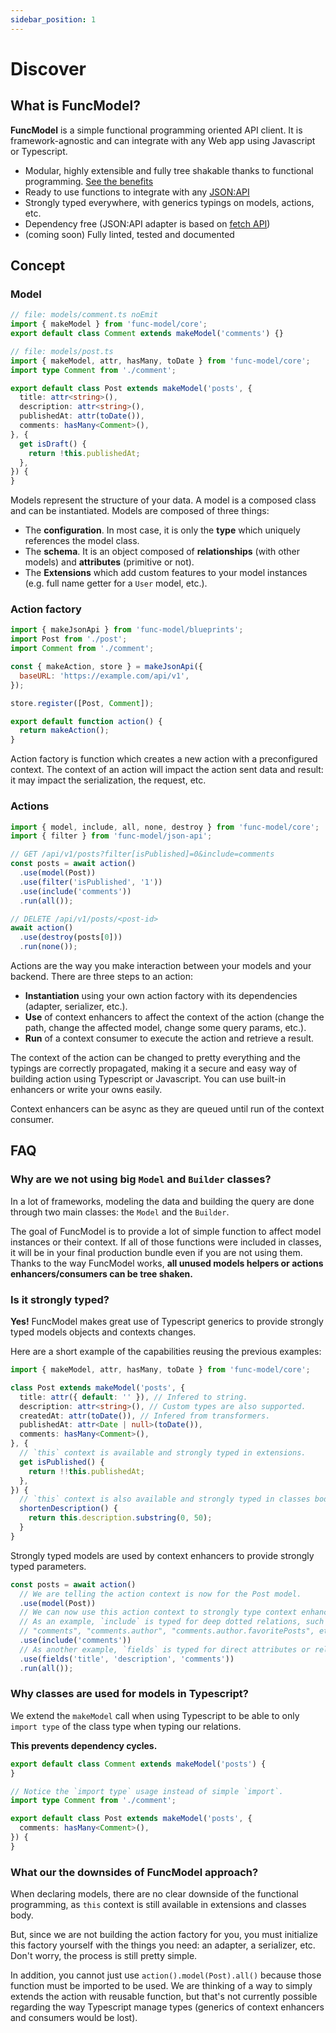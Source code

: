 ```yaml
---
sidebar_position: 1
---
```


# Discover

## What is FuncModel?

**FuncModel** is a simple functional programming oriented API client. It is
framework-agnostic and can integrate with any Web app using Javascript or
Typescript.

- Modular, highly extensible and fully tree shakable thanks to functional
programming. [See the benefits](#why-are-we-not-using-big-model-and-builder-classes)
- Ready to use functions to integrate with any [JSON:API](https://jsonapi.org/)
- Strongly typed everywhere, with generics typings on models, actions, etc.
- Dependency free (JSON:API adapter is based
on [fetch API](https://developer.mozilla.org/en-US/docs/Web/API/Fetch_API))
- (coming soon) Fully linted, tested and documented

## Concept

### Model

```ts
// file: models/comment.ts noEmit
import { makeModel } from 'func-model/core';
export default class Comment extends makeModel('comments') {}

// file: models/post.ts
import { makeModel, attr, hasMany, toDate } from 'func-model/core';
import type Comment from './comment';

export default class Post extends makeModel('posts', {
  title: attr<string>(),
  description: attr<string>(),
  publishedAt: attr(toDate()),
  comments: hasMany<Comment>(),
}, {
  get isDraft() {
    return !this.publishedAt;
  },
}) {
}
```

Models represent the structure of your data. A model is a composed class and can
be instantiated. Models are composed of three things:

- The **configuration**. In most case, it is only the **type** which uniquely
references the model class.
- The **schema**. It is an object composed of **relationships** (with other
models) and **attributes** (primitive or not).
- The **Extensions** which add custom features to your model instances (e.g.
full name getter for a `User` model, etc.).

### Action factory

```javascript
import { makeJsonApi } from 'func-model/blueprints';
import Post from './post';
import Comment from './comment';

const { makeAction, store } = makeJsonApi({
  baseURL: 'https://example.com/api/v1',
});

store.register([Post, Comment]);

export default function action() {
  return makeAction();
}
```

Action factory is function which creates a new action with a preconfigured
context. The context of an action will impact the action sent data and result:
it may impact the serialization, the request, etc.

### Actions

```javascript
import { model, include, all, none, destroy } from 'func-model/core';
import { filter } from 'func-model/json-api';

// GET /api/v1/posts?filter[isPublished]=0&include=comments
const posts = await action()
  .use(model(Post))
  .use(filter('isPublished', '1'))
  .use(include('comments'))
  .run(all());

// DELETE /api/v1/posts/<post-id>
await action()
  .use(destroy(posts[0]))
  .run(none());
```

Actions are the way you make interaction between your models and your backend.
There are three steps to an action:

- **Instantiation** using your own action factory with its dependencies (adapter,
serializer, etc.).
- **Use** of context enhancers to affect the context of the action (change the
path, change the affected model, change some query params, etc.).
- **Run** of a context consumer to execute the action and retrieve a result.

The context of the action can be changed to pretty everything and the typings
are correctly propagated, making it a secure and easy way of building action
using Typescript or Javascript. You can use built-in enhancers or write your
owns easily.

Context enhancers can be async as they are queued until run of the context
consumer.

## FAQ

### Why are we not using big `Model` and `Builder` classes?

In a lot of frameworks, modeling the data and building the query are done
through two main classes: the `Model` and the `Builder`.

The goal of FuncModel is to provide a lot of simple function to affect model
instances or their context. If all of those functions were included in classes,
it will be in your final production bundle even if you are not using them.
Thanks to the way FuncModel works, **all unused models helpers or actions
enhancers/consumers can be tree shaken.**

### Is it strongly typed?

**Yes!** FuncModel makes great use of Typescript generics to provide strongly
typed models objects and contexts changes.

Here are a short example of the capabilities reusing the previous examples:

```typescript title="post.ts"
import { makeModel, attr, hasMany, toDate } from 'func-model/core';

class Post extends makeModel('posts', {
  title: attr({ default: '' }), // Infered to string.
  description: attr<string>(), // Custom types are also supported.
  createdAt: attr(toDate()), // Infered from transformers.
  publishedAt: attr<Date | null>(toDate()),
  comments: hasMany<Comment>(),
}, {
  // `this` context is available and strongly typed in extensions.
  get isPublished() {
    return !!this.publishedAt;
  },
}) {
  // `this` context is also available and strongly typed in classes body.
  shortenDescription() {
    return this.description.substring(0, 50);
  }
}
```

Strongly typed models are used by context enhancers to provide strongly typed
parameters.

```typescript
const posts = await action()
  // We are telling the action context is now for the Post model.
  .use(model(Post))
  // We can now use this action context to strongly type context enhancer params.
  // As an example, `include` is typed for deep dotted relations, such as:
  // "comments", "comments.author", "comments.author.favoritePosts", etc.
  .use(include('comments'))
  // As another example, `fields` is typed for direct attributes or relationships of the model.
  .use(fields('title', 'description', 'comments'))
  .run(all());
```

### Why classes are used for models in Typescript?

We extend the `makeModel` call when using Typescript to be able to
only `import type` of the class type when typing our relations.

**This prevents dependency cycles.**

```typescript title="comment.ts"
export default class Comment extends makeModel('posts') {
}
```

```typescript title="post.ts"
// Notice the `import type` usage instead of simple `import`.
import type Comment from './comment';

export default class Post extends makeModel('posts', {
  comments: hasMany<Comment>(),
}) {
}
```

### What our the downsides of FuncModel approach?

When declaring models, there are no clear downside of the functional
programming, as `this` context is still available in extensions and classes
body.

But, since we are not building the action factory for you, you must initialize
this factory yourself with the things you need: an adapter, a serializer, etc.
Don't worry, the process is still pretty simple.

In addition, you cannot just use `action().model(Post).all()` because those
function must be imported to be used. We are thinking of a way to simply extends
the action with reusable function, but that's not currently possible regarding
the way Typescript manage types (generics of context enhancers and consumers
would be lost).
